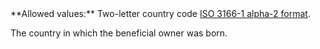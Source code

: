 <ParamField body="Country" type="string" required>     
**Allowed values:** Two-letter country code  <a href="/api-reference/overview/data-formats" target="_blank">ISO 3166-1 alpha-2 format</a>.

The country in which the beneficial owner was born. 
</ParamField>